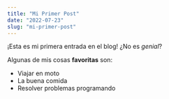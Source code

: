 ```yaml
---
title: "Mi Primer Post"
date: "2022-07-23"
slug: "mi-primer-post"
---
```


¡Esta es mi primera entrada en el blog! ¿No es *genial*?

Algunas de mis cosas **favoritas** son:

* Viajar en moto
* La buena comida
* Resolver problemas programando